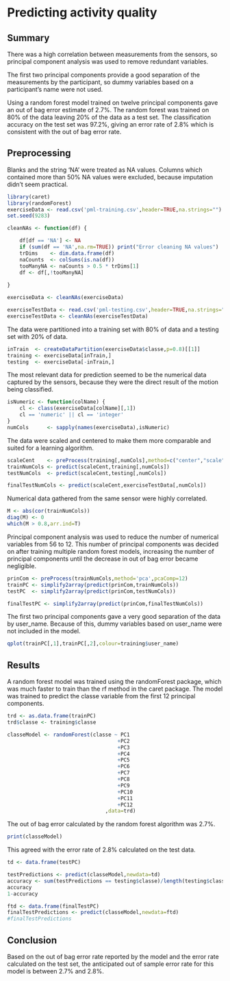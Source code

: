 Predicting activity quality
========================================================

## Summary

There was a high correlation between measurements from the sensors, so principal component analysis was used to remove redundant variables.

The first two principal components provide a good separation of the measurements by the participant, so dummy variables based on a participant's name were not used.

Using a random forest model trained on twelve principal components gave an out of bag error estimate of 2.7%. The random forest was trained on 80% of the data leaving 20% of the data as a test set. The classification accuracy on the test set was 97.2%, giving an error rate of 2.8% which is consistent with the out of bag error rate.

## Preprocessing

Blanks and the string 'NA' were treated as NA values. Columns which contained more than 50% NA values were excluded, because imputation didn't seem practical.

```r
library(caret)
library(randomForest)
exerciseData <- read.csv('pml-training.csv',header=TRUE,na.strings="")
set.seed(9283)

cleanNAs <- function(df) {

    df[df == 'NA'] <- NA
    if (sum(df == 'NA',na.rm=TRUE)) print("Error cleaning NA values")
    trDims    <- dim.data.frame(df)
    naCounts  <- colSums(is.na(df))
    tooManyNA <- naCounts > 0.5 * trDims[1]
    df <- df[,!tooManyNA]
    
}

exerciseData <- cleanNAs(exerciseData)
```

```r
exerciseTestData <- read.csv('pml-testing.csv',header=TRUE,na.strings="")
exerciseTestData <- cleanNAs(exerciseTestData)
```
The data were partitioned into a training set with 80% of data and a testing set with 20% of data.

```r
inTrain  <- createDataPartition(exerciseData$classe,p=0.8)[[1]]
training <- exerciseData[inTrain,]
testing  <- exerciseData[-inTrain,]
```

The most relevant data for prediction seemed to be the numerical data captured by the sensors, because they were the direct result of the motion being classified. 

```r
isNumeric <- function(colName) {    
    cl <- class(exerciseData[colName][,1])
    cl == 'numeric' || cl == 'integer'
}
numCols      <- sapply(names(exerciseData),isNumeric)
```

The data were scaled and centered to make them more comparable and suited for a learning algorithm.

```r
scaleCent    <- preProcess(training[,numCols],method=c("center","scale"))
trainNumCols <- predict(scaleCent,training[,numCols])
testNumCols  <- predict(scaleCent,testing[,numCols])
```

```r
finalTestNumCols <- predict(scaleCent,exerciseTestData[,numCols])
```

Numerical data gathered from the same sensor were highly correlated.

```r
M <- abs(cor(trainNumCols))
diag(M) <- 0
which(M > 0.8,arr.ind=T)
```

Principal component analysis was used to reduce the number of numerical variables from 56 to 12. This number of principal components was decided on after training multiple random forest models, increasing the number of principal components until the decrease in out of bag error became negligible.

```r
prinCom <- preProcess(trainNumCols,method='pca',pcaComp=12)
trainPC <- simplify2array(predict(prinCom,trainNumCols))
testPC  <- simplify2array(predict(prinCom,testNumCols))
```

```r
finalTestPC <- simplify2array(predict(prinCom,finalTestNumCols))
```

The first two principal components gave a very good separation of the data by user_name. Because of this, dummy variables based on user_name were not included in the model.

```r
qplot(trainPC[,1],trainPC[,2],colour=training$user_name)
```

## Results

A random forest model was trained using the randomForest package, which was much faster to train than the rf method in the caret package. The model was trained to predict the classe variable from the first 12 principal components.

```r
trd <- as.data.frame(trainPC)
trd$classe <- training$classe

classeModel <- randomForest(classe ~ PC1
                                    +PC2
                                    +PC3
                                    +PC4
                                    +PC5
                                    +PC6
                                    +PC7
                                    +PC8
                                    +PC9
                                    +PC10
                                    +PC11
                                    +PC12
                                ,data=trd)
```

The out of bag error calculated by the random forest algorithm was 2.7%.

```r
print(classeModel)
```

This agreed with the error rate of 2.8% calculated on the test data.

```r
td <- data.frame(testPC)

testPredictions <- predict(classeModel,newdata=td)
accuracy <- sum(testPredictions == testing$classe)/length(testing$classe)
accuracy
1-accuracy
```

```r
ftd <- data.frame(finalTestPC)
finalTestPredictions <- predict(classeModel,newdata=ftd)
#finalTestPredictions
```

## Conclusion

Based on the out of bag error rate reported by the model and the error rate calculated on the test set, the anticipated out of sample error rate for this model is between 2.7% and 2.8%.